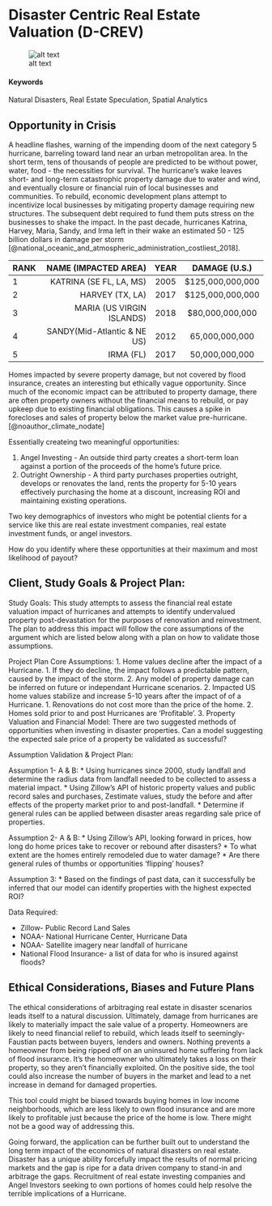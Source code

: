 
# Disaster Centric Real Estate Valuation (D-CREV) {#Disaster-Properties}

![alt text](https://na.rdcpix.com/1058620997/7167b6e2bb9248cd79999e1295cf149ew-c0xd-w685_h860_q80.jpg)


#### Keywords {-}

Natural Disasters, Real Estate Speculation, Spatial Analytics

## Opportunity in Crisis

A headline flashes, warning of the impending doom of the next category 5 hurricane, barreling toward land near an urban metropolitan area. In the short term, tens of thousands of people are predicted to be without power, water, food - the necessities for survival. The hurricane's wake leaves short- and long-term catastrophic property damage due to water and wind, and eventually closure or financial ruin of local businesses and communities. To rebuild, economic development plans attempt to incentivize local businesses by mitigating property damage requiring new structures. The subsequent debt required to fund them puts stress on the businesses to shake the impact. In the past decade, hurricanes Katrina, Harvey, Maria, Sandy, and Irma left in their wake an estimated 50 - 125 billion dollars in damage per storm [@national_oceanic_and_atmospheric_administration_costliest_2018].

| RANK| NAME (IMPACTED AREA) | YEAR  | DAMAGE (U.S.) |
| --- |-------------:| :-----:|:-----:|
| 1 | KATRINA (SE FL, LA, MS) | 2005 |  $125,000,000,000|
| 2 | HARVEY (TX, LA) | 2017 | $125,000,000,000|
| 3 | MARIA (US VIRGIN ISLANDS) | 2018 | $80,000,000,000|
| 4 | SANDY(Mid-Atlantic & NE US) | 2012 | 65,000,000,000| 
| 5 | IRMA (FL) | 2017 | 50,000,000,000|

Homes impacted by severe property damage, but not covered by flood insurance, creates an interesting but ethically vague opportunity. Since much of the economic impact can be attributed to property damage, there are often property owners without the financial means to rebuild, or pay upkeep due to existing financial obligations. This causes a spike in forecloses and sales of property below the market value pre-hurricane. [@noauthor_climate_nodate]

Essentially createing two meaningful opportunities:

1. Angel Investing - An outside third party creates a short-term loan against a portion of the proceeds of the home’s future price.
2. Outright Ownership - A third party purchases properties outright, develops or renovates the land, rents the property for 5-10 years effectively purchasing the home at a discount, increasing ROI and maintaining existing operations.

Two key demographics of investors who might be potential clients for a service like this are real estate investment companies, real estate investment funds,  or angel investors.

How do you identify where these opportunities at their maximum and most likelihood of payout? 

## Client, Study Goals & Project Plan:

Study Goals: 
This study attempts to assess the financial real estate valuation impact of hurricanes and attempts to identify undervalued property post-devastation for the purposes of renovation and reinvestment. The plan to address this impact will follow the core assumptions of the argument which are listed below along with a plan on how to validate those assumptions.


Project Plan
Core Assumptions:
1. Home values decline after the impact of a Hurricane. 
    1. If they do decline, the impact follows a predictable pattern, caused by the impact of the storm. 
    2. Any model of property damage can be inferred on future or independant Hurricane scenarios.
2. Impacted US home values stabilize and increase 5-10 years after the impact of of a Hurricane.
    1. Renovations do not cost more than the price of the home.
    2. Homes sold prior to and post Hurricanes are ‘Profitable’.
3. Property Valuation and Financial Model: There are two suggested methods of opportunities when investing in disaster properties. Can a model suggesting the expected sale price of a property be validated as successful?

Assumption Validation & Project Plan:

Assumption 1- A & B:
* Using hurricanes since 2000, study landfall and determine the radius data from landfall needed to be collected to assess a material impact. 
* Using Zillow’s API of historic property values and public record sales and purchases, Zestimate values, study the before and after effects of the property market prior to and post-landfall. 
* Determine if general rules can be applied between disaster areas regarding sale price of properties. 

Assumption 2- A & B:
* Using Zillow’s API, looking forward in prices, how long do home prices take to recover or rebound after disasters?
* To what extent are the homes entirely remodeled due to water damage?
* Are there general rules of thumbs or opportunities ‘flipping’ houses?

Assumption 3:
* Based on the findings of past data, can it successfully be inferred that our model can identify properties with the highest expected ROI?

Data Required:

* Zillow- Public Record Land Sales
* NOAA- National Hurricane Center, Hurricane Data
* NOAA- Satellite imagery near landfall of hurricane
* National Flood Insurance- a list of data for who is insured against floods?


## Ethical Considerations, Biases and Future Plans

The ethical considerations of arbitraging real estate in disaster scenarios leads itself to a natural discussion. Ultimately, damage from hurricanes are likely to materially impact the sale value of a property. Homeowners are likely to need financial relief to rebuild, which leads itself to seemingly-Faustian pacts between buyers, lenders and owners. Nothing prevents a homeowner from being ripped off on an uninsured home suffering from lack of flood insurance. It’s the homeowner who ultimately takes a loss on their property, so they aren't financially exploited. On the positive side, the tool could also increase the number of buyers in the market and lead to a net increase in demand for damaged properties.

This tool could might be biased towards buying homes in low income neighborhoods, which are less likely to own flood insurance and are more likely to profitable just because the price of the home is low. There might not be a good way of addressing this.

Going forward, the application can be further built out to understand the long term impact of the economics of natural disasters on real estate. Disaster has a unique ability forcefully impact the results of normal pricing markets and the gap is ripe for a data driven company to stand-in and arbitrage the gaps. Recruitment of real estate investing companies and Angel Investors seeking to own portions of homes could help resolve the terrible implications of a Hurricane.
